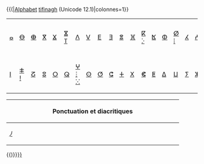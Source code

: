 {{(|[[alphabet|Alphabet]] [[tifinagh]] (Unicode 12.1)|colonnes=1}}
{| class="wikitable" style="clear:both; margin:0.5em auto 0.5em auto; width:100%; border-collapse:collapse; background:GhostWhite; padding:0.5em; text-align:center"
|-
| style="width:4.167%" | [[ⴰ]]
| style="width:4.167%" | [[ⴱ]]
| style="width:4.167%" | [[ⴲ]]
| style="width:4.167%" | [[ⴳ]]
| style="width:4.167%" | [[ⴴ]]
| style="width:4.167%" | [[ⴵ]]<br />[[ⴶ]]
| style="width:4.167%" | [[ⴷ]]
| style="width:4.167%" | [[ⴸ]]
| style="width:4.167%" | [[ⴹ]]
| style="width:4.167%" | [[ⴺ]]
| style="width:4.167%" | [[ⴻ]]
| style="width:4.167%" | [[ⴼ]]
| style="width:4.167%" | [[ⴽ]]<br />[[ⴾ]]
| style="width:4.167%" | [[ⴿ]]
| style="width:4.167%" | [[ⵀ]]
| style="width:4.167%" | [[ⵁ]]<br />[[ⵂ]]
| style="width:4.167%" | [[ⵃ]]
| style="width:4.167%" | [[ⵄ]]
| style="width:4.167%" | [[ⵅ]]<br />[[ⵆ]]
| style="width:4.167%" | [[ⵇ]]<br />[[ⵈ]]
| style="width:4.167%" | [[ⵉ]]
| style="width:4.167%" | [[ⵊ]]<br />[[ⵋ]]<br />[[ⵌ]]
| style="width:4.167%" | [[ⵍ]]
| style="width:4.167%" | [[ⵎ]]
|-
| [[ⵏ]]
| [[ⵐ]]<br />[[ⵑ]]
| [[ⵒ]]
| [[ⵓ]]
| [[ⵔ]]
| [[ⵕ]]
| [[ⵖ]]<br />[[ⵗ]]<br />[[ⵘ]]
| [[ⵙ]]
| [[ⵚ]]
| [[ⵛ]]
| [[ⵜ]]
| [[ⵝ]]
| [[ⵞ]]
| [[ⵟ]]
| [[ⵠ]]
| [[ⵡ]]
| [[ⵢ]]
| [[ⵣ]]
| [[ⵤ]]
| [[ⵥ]]
| [[ⵦ]]
| [[ⵧ]]
| [[ⵯ]]
|}
{| class="wikitable" style="clear:both; margin:0.5em auto 0.5em auto; border-collapse:collapse; background:GhostWhite; padding:0.5em; text-align:center"
|-
! colspan="2" | Ponctuation et diacritiques
|-
| style="width:50%" | [[⵰]]
| style="width:50%" | [[◌⵿]]
|}
{{)}}<includeonly>[[Catégorie:Alphabet tifinagh|{{{1|{{PAGENAME}}}}}]]</includeonly><noinclude>[[Catégorie:Alphabet tifinagh| ]]</noinclude>
